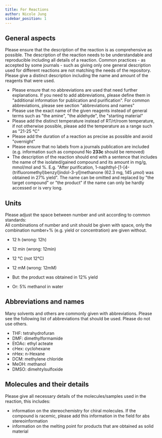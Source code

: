 ```yaml
---
title: For Reactions
author: Nicole Jung
sidebar_position: 1
---
```


## General aspects

Please ensure that the description of the reaction is as comprehensive as possible. The description of the reaction needs to be understandable and reproducible including all details of a reaction. Common practices - as accepted by some journals - such as giving only one general description used for different reactions are not matching the needs of the repository. Please give a distinct description including the name and amount of the reagents that were used.

- Please ensure that no abbreviations are used that need further explanations. If you need to add abbreviations, please define them in "additional information for publication and purification". For common abbreviations, please see section "abbreviations and names"
- Please use the exact name of the given reagents instead of general terms such as "the amine", "the aldehyde", the "starting material"
- Please add the distinct temperature instead of RT/rt/room temperature, if not otherwise possible, please add the temperature as a range such as "21-25 °C"
- Please add the duration of a reaction as precise as possible and avoid "overnight"
- Please ensure that no labels from a journals publication are included (e.g. information such as compound No **233c** should be removed)
- The description of the reaction should end with a sentence that includes the name of the isolated/gained compound and its amount in mg/g, mmol/mol and %. E.g. "After purification, 1-naphthyl-[1-[4-(trifluoromethyl)benzyl]indol-3-yl]methanone (62.3 mg, 145 μmol) was obtained in 27% yield". The name can be omitted and replaced by "the target compound" or "the product" if the name can only be hardly accessed or is very long.

## Units

Please adjust the space between number and unit according to common standards:  
All combinations of number and unit should be given with space, only the combination number+% (e.g. yield or concentration) are given without.

- 12 h (wrong: 12h) <!--truncate-->
- 12 min (wrong: 12min)
- 12 °C (not 12°C)
- 12 mM (wrong: 12mM)

- But: the product was obtained in 12% yield
- Or: 5% methanol in water

## Abbreviations and names

Many solvents and others are commonly given with abbreviations. Please see the following list of abbreviations that should be used. Please do not use others.

- THF: tetrahydrofuran
- DMF: dimethylformamide
- EtOAc: ethyl acteate
- cHex: cyclohexane
- nHex: n-Hexane
- DCM: methylene chloride
- MeOH: methanol
- DMSO: dimehtylsulfoxide

## Molecules and their details

Please give all necessary details of the molecules/samples used in the reaction, this includes: 
- information on the stereochemistry for chiral molecules. If the compound is racemic, please add this information in the field for abs stereoinformation
- information on the melting point for products that are obtained as solid material

